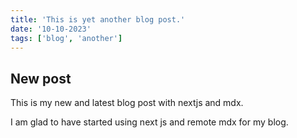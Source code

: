 ```yaml
---
title: 'This is yet another blog post.'
date: '10-10-2023'
tags: ['blog', 'another']
---
```


## New post

This is my new and latest blog post with nextjs and mdx.

I am glad to have started using next js and remote mdx for my blog.